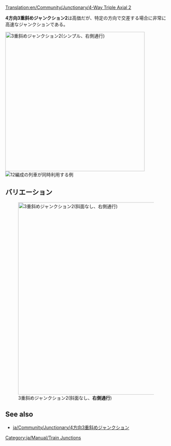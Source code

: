 [[Translation:en/Community/Junctionary/4-Way Triple Axial 2]]

{{ja/Community/Junctionary/Navigation}}
'''4方向3重斜めジャンクション2'''は高価だが、特定の方向で交差する場合に非常に高速なジャンクションである。

[[File:en/Community/Junctionary/Tripleaxialv2.png|none|thumb|435px|3重斜めジャンクション2(シンプル、右側通行)]]
[[File:en/Community/Junctionary/4wta2.gif|right|thumb|12編成の列車が同時利用する例]]

{{ja/Community/Junctionary/Junction Criteria|高価|3|1|1|1|1|0|1|1|0|0|1|||
*非常に多くの列車が同時に利用できる。
*特定の方向にのみ利用可能である(上と下 / 左と右)。
*そこまで大きな場所を必要としない(15x11)。
*急カーブがほとんどない(高速化のためには改良版を参照のこと)。
*斜面がない(特に高速化に有効)。
*デッドロックや渋滞が発生しない。
*分岐や合流が存在しない。
*分岐も合流もないので、単線や複線でも利用できる。好きなように使おう。
}}

==バリエーション==
[[File:en/Community/Junctionary/Tripleaxialv22.png|none|thumb|600px|3重斜めジャンクション2(斜面なし、'''右側通行''')]]

{{ja/Community/Junctionary/Junction Criteria|高価|3|1|1|1|1|0|1|1|0|0|1|||
*非常に多くの列車が同時に利用できる。
*特定の方向にのみ利用可能である(上と下 / 左と右)。
*急カーブがほとんどない(高速化のためには改良版を参照のこと)。
*斜面がない(特に高速化に有効)。
*デッドロックや渋滞が発生しない。
*分岐や合流が存在しない。
*分岐も合流もないので、単線や複線でも利用できる。好きなように使おう。
*出口より入口は1段高い位置にある。
}}

==See also==
* [[ja/Community/Junctionary/4方向3重斜めジャンクション]]

[[Category:ja/Manual/Train Junctions]]
